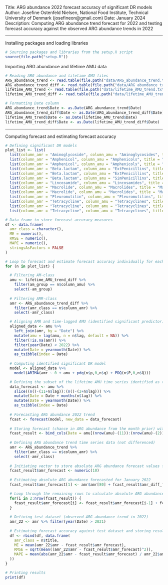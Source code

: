 
Title: ARG abundance 2022 forecast accuracy of significant DR models
Author: Josefine Ostenfeld Nielsen, National Food Institute, Technical University of Denmark (josefineon@gmail.com)
Date: January 2024
Description: Computing ARG abundance trend forecast for 2022 and testing forecast accuracy against the observed ARG abundance trends in 2022

________________________________________________________________________________


Installing packages and loading libraries

```{r, message=F, warning=F}
# Sourcing packages and libraries from the setup.R script
source(file.path("setup.R"))
```

Importing ARG abundance and lifetime AMU data

```{r}
# Reading ARG abundance and lifetime AMU files
ARG_abundance_trend <- read.table(file.path("data/ARG_abundance_trend.txt"), header = TRUE, sep = "\t")
ARG_abundance_trend_diff <- read.table(file.path("data/ARG_abundance_trend_diff.txt"), header = TRUE, sep = "\t")
lifetime_AMU_trend <- read.table(file.path("data/lifetime_AMU_trend.txt"), header = TRUE, sep = "\t")
lifetime_AMU_trend_diff <- read.table(file.path("data/lifetime_AMU_trend_diff.txt"), header = TRUE, sep = "\t")

# Formatting Date column 
ARG_abundance_trend$Date <- as.Date(ARG_abundance_trend$Date)
ARG_abundance_trend_diff$Date <- as.Date(ARG_abundance_trend_diff$Date)
lifetime_AMU_trend$Date <- as.Date(lifetime_AMU_trend$Date)
lifetime_AMU_trend_diff$Date <- as.Date(lifetime_AMU_trend_diff$Date)
```

________________________________________________________________________________


Computing forecast and estimating forecast accuracy

```{r, message=FALSE, fig.height=16, fig.width=12, warning = FALSE}
# Defining significant DR models
plot_list <- list(
  list(column_amr = "Aminoglycoside", column_amu = "Aminoglycosides", title = "Aminoglycoside (8)", p = 0, q = 2, P = 0, Q = 1, lag = 8),
  list(column_amr = "Amphenicol", column_amu = "Amphenicols", title = "Amphenicol (8)", p = 0, q = 1, P = 0, Q = 0, lag = 8),
  list(column_amr = "Amphenicol", column_amu = "Amphenicols", title = "Amphenicol (16)", p = 0, q = 1, P = 0, Q = 0, lag = 16),
  list(column_amr = "Beta.lactam", column_amu = "ExtPenicillins", title = "ExtPenicillin (7)", p = 2, q = 1, P = 0, Q = 1, lag = 7),
  list(column_amr = "Beta.lactam", column_amu = "ExtPenicillins", title = "ExtPenicillin (17)", p = 2, q = 1, P = 0, Q = 1, lag = 17),
  list(column_amr = "Beta.lactam", column_amu = "SimPenicillins", title = "SimPenicillin (7)", p = 2, q = 3, P = 0, Q = 0, lag = 7),
  list(column_amr = "Lincosamide", column_amu = "Lincosamides", title = "Lincosamide (5)", p = 2, q = 0, P = 0, Q = 0, lag = 5),
  list(column_amr = "Macrolide", column_amu = "Macrolides", title = "Macrolide (0)", p = 0, q = 1, P = 0, Q = 0, lag = 0),
  list(column_amr = "Macrolide", column_amu = "Macrolides", title = "Macrolide (2)", p = 0, q = 1, P = 0, Q = 0, lag = 2),
  list(column_amr = "Pleuromutilin", column_amu = "Pleuromutilins", title = "Pleuromutilin (7)", p = 3, q = 0, P = 0, Q = 1, lag = 7),
  list(column_amr = "Tetracycline", column_amu = "Tetracyclines", title = "Tetracycline (9)", p = 0, q = 3, P = 0, Q = 1, lag = 9),
  list(column_amr = "Tetracycline", column_amu = "Tetracyclines", title = "Tetracycline (14)", p = 0, q = 3, P = 1, Q = 2, lag = 14),
  list(column_amr = "Tetracycline", column_amu = "Tetracyclines", title = "Tetracycline (15)", p = 0, q = 3, P = 0, Q = 1, lag = 15))

# Data frame to store forecast accuracy measures 
df <- data.frame(
  amr_class = character(),
  ME = numeric(),
  RMSE = numeric(),
  MAPE = numeric(),
  stringsAsFactors = FALSE
)

# Loop to forecast and estimate forecast accuracy individually for each DR model
for (n in plot_list) {

  # Filtering AM-class
  amu <- lifetime_AMU_trend_diff %>%
    filter(am_group == n$column_amu) %>%
    select(-am_group)
  
  # Filtering AMR-class
  amr <- ARG_abundance_trend_diff %>%
    filter(amr_class == n$column_amr) %>%
    select(-amr_class) 

  # Aligning AMR and time-lagged AMU (identified significant predictor) time series for training data set (2015-2021)
  aligned_data <- amu %>%
    left_join(amr, by = "Date") %>%
    mutate(amu = lag(amu, n = n$lag, default = NA)) %>%
    filter(!is.na(amr)) %>%
    filter(year(Date) < 2022) %>%
    mutate(Date = yearmonth(Date)) %>%
    as_tsibble(index = Date)
  
  # Computing identified significant DR model
  model <- aligned_data %>%
    model(ARIMA(amr ~ 0 + amu + pdq(n$p,0,n$q) + PDQ(n$P,0,n$Q)))

  # Defining the subset of the lifetime AMU time series identified as the significant predictor of the ARG abundance from January 2022 to October 2022
  data_forecast <- amu %>%
    slice((n()-(11+n$lag)):(n()-(2+n$lag))) %>%
    mutate(Date = Date + months(n$lag)) %>%
    mutate(Date = yearmonth(Date)) %>%
    as_tsibble(index = Date)
  
  # Forecasting ARG abundance 2022 trend
  fcast <- forecast(model, new_data = data_forecast)
  
  # Storing forecast (chance in ARG abundance from the month prior) with respective months in 2022
  fcast_result <- bind_cols(Date = amu[(nrow(amu)-(11)):(nrow(amu)-(2)), 1], amr_diff_forecast = fcast$.mean)
  
  # Defining ARG abundance trend time series data (not differenced)
  amr <- ARG_abundance_trend %>%
    filter(amr_class == n$column_amr) %>%
    select(-amr_class) 
  
  # Initiating vector to store absolute ARG abundance forecast values for the 10 months (January 2022 to October 2022) 
  fcast_result$amr_forecast <- numeric(10)
  
  # Estimating absolute ARG abundance forecasted for January 2022
  fcast_result$amr_forecast[1] <- amr$amr[80] + fcast_result$amr_diff_forecast[1]

  # Loop through the remaining rows to calculate absolute ARG abundance forecast values for each month
  for(i in 2:nrow(fcast_result)) {
    fcast_result$amr_forecast[i] <- fcast_result$amr_forecast[i-1] + fcast_result$amr_diff_forecast[i]
  }
      
  # Defining test dataset (observed ARG abundance trend in 2022)
  amr_22 <- amr %>% filter(year(Date) > 2021) 
  
  # Estimating forecast accuracy against test dataset and storing results 
  df <- rbind(df, data.frame(
    amr_class = n$title,
    ME = mean(amr_22$amr - fcast_result$amr_forecast),
    RMSE = sqrt(mean((amr_22$amr - fcast_result$amr_forecast)^2)),
    MAPE = mean(abs(amr_22$amr - fcast_result$amr_forecast) / amr_22$amr) * 100
  ))
}

# Printing results
print(df)
```




